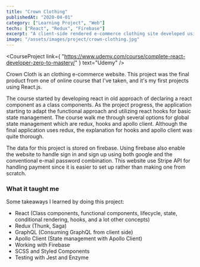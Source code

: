```yaml
---
title: "Crown Clothing"
publishedAt: "2020-04-01"
category: ["Learning Project", "Web"]
techs: ["React", "Redux", "Firebase"]
excerpt: "A client-side rendered e-commerce clothing site developed using React.js."
image: "/assets/images/project/crown-clothing.jpg"
---
```


<CourseProject
  link={
    "https://www.udemy.com/course/complete-react-developer-zero-to-mastery/"
  }
  text="Udemy"
/>

Crown Cloth is an clothing e-commerce website.
This project was the final product from one of online course that I've taken, and it's my first projects using React.js.

The course started by developing react in old approach of declaring a react component as a class components.
As the project progress, the application starting to adapt the functional approach and utilizing react hooks for basic state management.
The course walk me through several options for global state management which are redux, hooks and apollo client.
Although the final application uses redux, the explanation for hooks and apollo client was quite thorough.

The data for this project is stored on firebase.
Using firebase also enable the website to handle sign in and sign up using both google and the conventional e-mail password combination.
This website use Stripe API for handling payment since it is easier to set up rather than making one from scratch.

### What it taught me

Some takeaways I learned by doing this project:
- React (Class components, functional components, lifecycle, state, conditional rendering, hooks, and a lot other concepts)
- Redux (Thunk, Saga)
- GraphQL (Consuming GraphQL from client side)
- Apollo Client (State management with Apollo Client)
- Working with Firebase
- SCSS and Styled Components
- Testing with Jest and Enzyme
